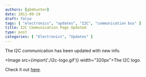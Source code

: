 ```yaml
---
authors: [gbmhunter]
date: 2011-09-19
draft: false
tags: [ "electronics", "updates", "I2C", "communication bus" ]
title: I2C Communication Page Updated
type: post
categories: [ "Electronics", "Updates" ]
---
```



The I2C communication has been updated with new info.

<Image src={import('./i2c-logo.gif')} width="320px">The I2C logo.</Image>

Check it out [here](/electronics/communication-protocols/i2c-communication-protocol).
